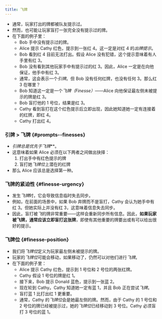 ```yaml
---
title: 飞牌
---
```



<BeginnersGuideProgress id="finesse" />

- 通常，玩家打出的牌都被队友提示过。
- 然而，也可能让玩家盲打一张完全没有提示过的牌。
- 在下面的例子里：
  - Bob 手中没有提示过的牌。
  - Alice 提示 Cathy 红色，提示到一张红 4。这一定是对红 4 的*出牌提示*。
  - Bob 看到红 4 目前无法打出。假设 Alice 没有犯错，这个提示意味着有人手里有红 3。
  - Bob 没有看到其他玩家手中有提示过的红 3。因此，Alice 一定是在向他保证，他手中有红 3。
  - 通常，这会表示一个*引牌*。但 Bob 没有任何红牌，也没有任何 3。那么红 3 在哪里？
  - Bob 知道这一定是一个*飞牌（Finesse）*——Alice 向他保证最左侧未被提示的牌是红 3。
  - Bob 盲打他的 1 号位，结果是红 3。
  - Cathy 看到盲打在这个红色提示后立即出现，因此她知道她一定有连接着的红牌，即红 4。
  - Cathy 打出红 4。

<Finesse1 />

### 引牌 > 飞牌 \{#prompts--finesses\}

- ***引牌*总是优先于*飞牌***。
- 这意味着如果 Alice 必须在以下两者之间做出抉择：
  1. 打出手中有红色提示的牌
  1. 盲打她*飞牌位*上潜在的红牌
- 那么 Alice 应该总是选择第一种。

### 飞牌的紧迫性 \{#finesse-urgency\}

- 发生*飞牌*时，它会导致信息临时失去同步。
- 例如，在前面的场景中，如果 Bob 弃牌而不是盲打，Cathy 会认为她手中有红 3。但她实际上并没有红 3，这意味着信息失去同步。
- 因此，盲打被*飞*的牌非常重要——这样会重新同步所有信息。因此，**如果玩家被飞牌，通常应该立即盲打这张牌**，即使有其他重要的牌要出或有可以给出很好的提示。

### 飞牌位 \{#finesse-position\}

- 我们将*飞牌位*定义为玩家最左侧未被提示的牌。
- 玩家的*飞牌位*可能会移动，如果移动了，仍然可以对他们进行*飞牌*。
- 在下面的例子里：
  - Alice 提示 Cathy 红色，提示到 1 号位和 2 号位的两张红牌。
  - Cathy 假设 1 号位的牌是红 1。
  - 接下来，Bob 提示 Donald 蓝色，提示到一张蓝 2。
  - 现在轮到 Cathy。Cathy 知道她一定有蓝 1，并且 Bob 正在尝试*飞牌*。
  - 盲打蓝 1 比打出红 1 更重要。
  - 通常，Cathy 的*飞牌位*会是她最左侧的牌。然而，由于 Cathy 的 1 号位和 2 号位的牌已经被提示过，她的*飞牌位*已经移动到 3 号位。Cathy 必须盲打 3 号位的蓝 1。

<Finesse2 />
